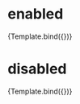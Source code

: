 

<Meta
  title="Text"
  component={Text}
/>


# enabled

<Canvas>
  <Story
    name="enabled"
    args={{
      disabled: false,
    }}
  >
    {Template.bind({})}
  </Story>
</Canvas>

# disabled

<Canvas>
  <Story
    name="disable"
    args={{
      disabled: true,
    }}
  >
    {Template.bind({})}
  </Story>
</Canvas>
